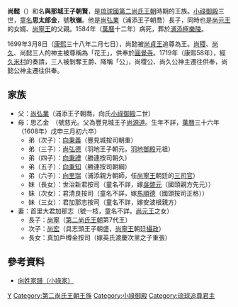 '''尚懿'''（{{bd|？||1584年|catIdx=S尚}}）和名'''與那城王子朝賢'''，是[[琉球國|琉球國]][[第二尚氏王朝|第二尚氏王朝]]時期的王族。[[小祿御殿|小祿御殿]]三世，[[童名|童名]]'''思太郎金'''，號'''秋嶺'''。他是[[尚弘業|尚弘業]]（浦添王子朝喬）長子，同時也是[[尚元王|尚元王]]的女婿、[[尚寧王|尚寧王]]的父親。1584年（[[萬曆|萬曆]]十二年）病死，葬於[[浦添|浦添]][[極樂陵|極樂陵]]。

1699年3月8日（[[康熙_(年号)|康熙]]三十八年二月七日），尚懿被[[尚貞王|尚貞王]]追尊為王。[[尚稷|尚稷]]、[[尚久|尚久]]、尚懿三人的神主被尊稱為「花王」，供奉於[[圓覺寺_(那霸市)|圓覺寺]]。1719年（康熙58年），經[[久米_(那霸市)|久米村]]的奏請，三人被剝奪王爵、降稱「公」，尚稷公、尚久公神主遷往{{link-en|天王寺 (沖繩)|Tennō-ji (Okinawa)|天王寺}}供奉，尚懿公神主遷往{{link-en|天界寺|Tenkai-ji}}供奉。

== 家族 ==
*父：[[尚弘業|尚弘業]]（浦添王子朝喬，向氏[[小祿御殿|小祿御殿]]二世）
*母：思乙金　（號慈光。父為豐見城王子[[尚源道|尚源道]]。生年不詳，[[萬曆|萬曆]]三十六年（1608年）戊申三月初六卒）
**弟（次子）：[[向秉義|向秉義]]（豐見城按司朝重）
**弟（三子）：[[尚弘德|尚弘德]]（羽地王子朝元，[[羽地御殿|羽地御殿]]元祖）
**弟（四子）：[[向秉禮|向秉禮]]（勝連按司朝久）
**弟（五子）：[[向秉知|向秉知]]（勝連按司朝綱）
**弟（六子）：[[向里瑞|向里瑞]]（浦添親方朝師，任[[尚寧王|尚寧王]]朝廷的[[三司官|三司官]]）
**妹（長女）：世治新君按司（童名不詳，嫁[[吳啓元|吳啓元]]（國頭親方先元））
**妹（次女）：君清良按司（童名不詳，嫁[[馬順德|馬順德]]（國頭按司正格））
**妹（三女）：君加那志按司（童名不詳，嫁安波根親方）
*妻：首里大君加那志（號一枝，童名不詳。[[尚元王|尚元王]]之女）
**長子：[[尚寧|尚寧]]（[[第二尚氏王朝|第二尚氏王朝]]第7代王）
**次子：[[尚宏|尚宏]]（具志頭王子朝盛，[[尚寧王|尚寧王]]朝廷[[琉球攝政|攝政]]）
**長女：真加戶樽金按司（嫁英氏渡慶次里之子重張）

== 參考資料 ==
*[https://web.archive.org/web/20140106080012/http://www.tulips.tsukuba.ac.jp/limedio/dlam/B1241188/1/vol05/syuri/201.htm 向姓家譜（小祿家）]

{{人物小作品}}

[[Category:琉球尚氏|Y]]
[[Category:第二尚氏王朝王族|Category:第二尚氏王朝王族]]
[[Category:小祿御殿|Category:小祿御殿]]
[[Category:琉球追尊君主|Category:琉球追尊君主]]
